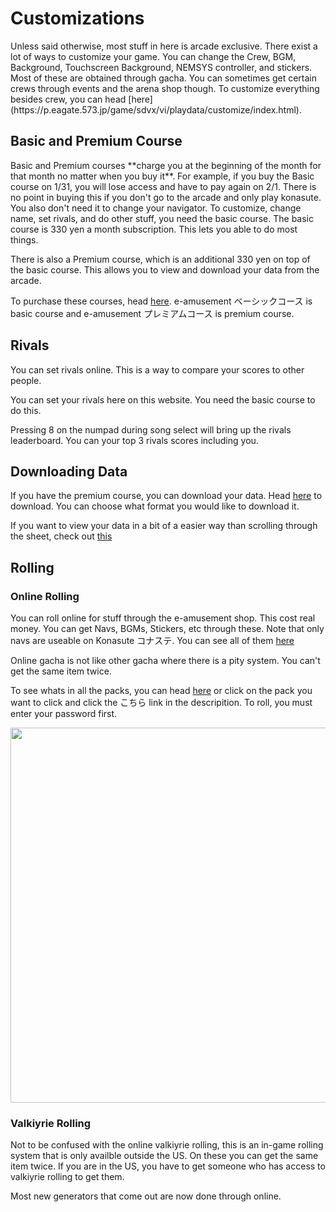 
# Customizations
<Callout>
Unless said otherwise, most stuff in here is arcade exclusive.
</Callout>
There exist a lot of ways to customize your game. You can change the Crew, BGM,
Background, Touchscreen Background, NEMSYS controller, and stickers. Most of
these are obtained through gacha. You can sometimes get certain crews through
events and the arena shop though. To customize everything besides crew, you can
head [here](https://p.eagate.573.jp/game/sdvx/vi/playdata/customize/index.html).

## Basic and Premium Course
<Callout type="error" emoji="⚠️">
Basic and Premium courses **charge you at the beginning of the month for that month no matter when you buy it**. For example, if you buy the Basic course on 1/31, you will lose access and have to pay again on 2/1.
</Callout>
<Callout>
There is no point in buying this if you don't go to the arcade and only play konasute. You also don't need it to change your navigator.
</Callout>
To customize, change name, set rivals, and do other stuff, you need the basic course. The basic course is 330 yen a month subscription. This lets you able to do most things.

There is also a Premium course, which is an additional 330 yen on top of the basic course. This allows you to view and download your data from the arcade.

To purchase these courses, head [here](https://p.eagate.573.jp/payment/p/ex_select_course.html). e-amusement ベーシックコース is basic course and e-amusement プレミアムコース is premium course.

## Rivals
You can set rivals online. This is a way to compare your scores to other people. 

You can set your rivals here on this website. You need the basic course to do this.

Pressing 8 on the numpad during song select will bring up the rivals leaderboard. You can your top 3 rivals scores including you.

## Downloading Data
If you have the premium course, you can download your data. Head
[here](https://p.eagate.573.jp/game/sdvx/vi/playdata/download/index.html) to
download. You can choose what format you would like to download it.

If you want to view your data in a bit of a easier way than scrolling through the sheet, check out [this](https://sdvx-score-tracker.vercel.app/)


## Rolling
### Online Rolling
You can roll online for stuff through the e-amusement shop. This cost real
money. You can get Navs, BGMs, Stickers, etc through these. Note that only navs
are useable on Konasute コナステ. You can see all of them 
[here](https://p.eagate.573.jp/gate/p/eamusement/coop/mall.html?fromlist&dt=%2FSOUND%20VOLTEX%2F)

Online gacha is not like other gacha where there is a pity system. You can't get the same item twice.

To see whats in all the packs, you can head
[here](https://p.eagate.573.jp/game/sdvx/vi/pregene/index.html?series_id=1) or
click on the pack you want to click and click the こちら link in the
descripition. To roll, you must enter your password first.

<div className="flex items-center justify-center">
  <img src='/copendium/customization/rolling.png' width="600"/>
</div>


### Valkiyrie Rolling
Not to be confused with the online valkiyrie rolling, this is an in-game rolling
system that is only availble outside the US. On these you can get the same item
twice. If you are in the US, you have to get someone who has access to valkiyrie
rolling to get them.

Most new generators that come out are now done through online. 

